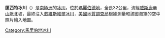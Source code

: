 {{unreferenced|time=2013-12-25T04:22:26+00:00}}
{{coord|85|19|S|127|5|W|type:glacier_region:AQ|display=title}}

'''匡西特冰川'''（{{lang-en|Quonset Glacier}}）是[[南極洲|南極洲]]的[[冰川|冰川]]，位於[[瑪麗伯德地|瑪麗伯德地]]，全長32公里，流經[[威斯康辛山脈|威斯康辛山脈]]北坡，最終注入[[戴維斯維爾冰川|戴維斯維爾冰川]]，[[美國地質調查局|美國地質調查局]]根據測量和該國海軍的空中照片繪入地圖。

{{DEFAULTSORT:Quonset Glacier}}
[[Category:馬里伯地冰川|Category:馬里伯地冰川]]


{{MarieByrdLand-geo-stub}}